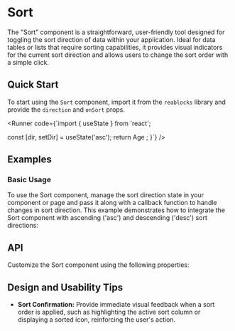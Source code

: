 

# Sort

The "Sort" component is a straightforward, user-friendly tool designed for toggling the sort direction of data within your application.
Ideal for data tables or lists that require sorting capabilities, it provides visual indicators for the current sort direction and allows users to change the sort order with a simple click.

## Quick Start

To start using the `Sort` component, import it from the `reablocks` library and provide the `direction` and `onSort` props.

<Runner code={`import { useState } from 'react';

  const [dir, setDir] = useState<SortDirection>('asc');
  return <Sort direction={dir} onSort={setDir}>
    Age
  </Sort>;
}`}
/>

## Examples

### Basic Usage

To use the Sort component, manage the sort direction state in your component or page and pass it along with a callback function to handle changes in sort direction.
This example demonstrates how to integrate the Sort component with ascending ('asc') and descending ('desc') sort directions:

<StoryRenderer path="components/Sort.story.tsx" name="Simple" storybookKey="components-data-sort--simple" />

## API

Customize the Sort component using the following properties:

<PropsTable name="Sort" />

## Design and Usability Tips

- **Sort Confirmation:** Provide immediate visual feedback when a sort order is applied, such as highlighting the active sort column or displaying a sorted icon, reinforcing the user's action.
